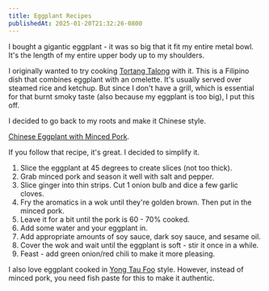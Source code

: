 ```yaml
---
title: Eggplant Recipes
publishedAt: 2025-01-20T21:32:26-0800
---
```


I bought a gigantic eggplant - it was so big that it fit my entire metal bowl. It's the length of my entire upper body up to my shoulders.

I originally wanted to try cooking [Tortang Talong](https://iankewks.com/tortang-talong/) with it. This is a Filipino dish that combines eggplant with an omelette. It's usually served over steamed rice and ketchup. But since I don't have a grill, which is essential for that burnt smoky taste (also because my eggplant is too big), I put this off.

I decided to go back to my roots and make it Chinese style.

[Chinese Eggplant with Minced Pork](https://thewoksoflife.com/chinese-eggplant-garlic-sauce/).

If you follow that recipe, it's great. I decided to simplify it.

1. Slice the eggplant at 45 degrees to create slices (not too thick).
2. Grab minced pork and season it well with salt and pepper.
3. Slice ginger into thin strips. Cut 1 onion bulb and dice a few garlic cloves.
4. Fry the aromatics in a wok until they're golden brown. Then put in the minced pork.
5. Leave it for a bit until the pork is 60 - 70% cooked.
6. Add some water and your eggplant in.
7. Add appropriate amounts of soy sauce, dark soy sauce, and sesame oil.
8. Cover the wok and wait until the eggplant is soft - stir it once in a while.
9. Feast - add green onion/red chili to make it more pleasing.

I also love eggplant cooked in [Yong Tau Foo](https://www.wokandkin.com/stuffed-tofu/) style. However, instead of minced pork, you need fish paste for this to make it authentic.
